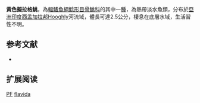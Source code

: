 {{Speciesbox
| name = 黃色擬拉格鮡
| status = DD
| status_system = IUCN3.1
| image = 
| image_width = 250px
| genus = Pseudolaguvia
| species = flavida
| authority = [[Ng|Ng]], 2009
| synonyms = 
}}
'''黃色擬拉格鮡'''，為[[輻鰭魚綱|輻鰭魚綱]][[鯰形目|鯰形目]][[骨鮡科|骨鮡科]]的其中一[[種|種]]，為熱帶淡水魚類，分布於[[亞洲|亞洲]][[印度|印度]][[西孟加拉邦|西孟加拉邦]]Hooghly河流域，體長可達2.5公分，棲息在底層水域，生活習性不明。

==参考文献==
*{{FishBase_species|genus=Pseudolaguvia|species=flavida|year=2015|month=3}}

== 扩展阅读 ==
{{refbegin}}
{{wikispecies-inline|Pseudolaguvia flavida|黃色擬拉格鮡}}
{{refend}}
{{Taxonbar|from=Q5568918}}

[[Category:IUCN红色名录数据缺乏物种|PF]]
[[Category:擬拉格鮡屬|flavida]]